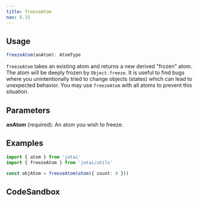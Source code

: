 ```yaml
---
title: freezeAtom
nav: 6.15
---
```


## Usage

```typescript
freezeAtom(anAtom): AtomType
```

`freezeAtom` takes an existing atom and returns a new derived "frozen" atom.
The atom will be deeply frozen by `Object.freeze`.
It is useful to find bugs where you unintentionally tried
to change objects (states) which can lead to unexpected behavior.
You may use `freezeAtom` with all atoms to prevent this situation.

## Parameters

**anAtom** (required): An atom you wish to freeze.


## Examples

```typescript
import { atom } from 'jotai'
import { freezeAtom } from 'jotai/utils'

const objAtom = freezeAtom(atom({ count: 0 }))
```

## CodeSandbox
